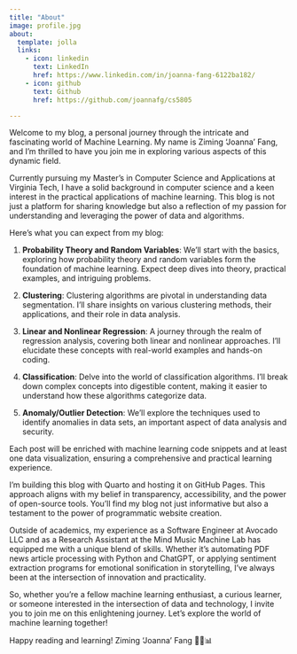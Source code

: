 ```yaml
---
title: "About"
image: profile.jpg
about:
  template: jolla
  links:
    - icon: linkedin
      text: LinkedIn
      href: https://www.linkedin.com/in/joanna-fang-6122ba182/
    - icon: github
      text: Github
      href: https://github.com/joannafg/cs5805

---
```


Welcome to my blog, a personal journey through the intricate and fascinating world of Machine Learning. My name is Ziming ‘Joanna’ Fang, and I'm thrilled to have you join me in exploring various aspects of this dynamic field.

Currently pursuing my Master's in Computer Science and Applications at Virginia Tech, I have a solid background in computer science and a keen interest in the practical applications of machine learning. This blog is not just a platform for sharing knowledge but also a reflection of my passion for understanding and leveraging the power of data and algorithms.

Here's what you can expect from my blog:

1. **Probability Theory and Random Variables**: We'll start with the basics, exploring how probability theory and random variables form the foundation of machine learning. Expect deep dives into theory, practical examples, and intriguing problems.

2. **Clustering**: Clustering algorithms are pivotal in understanding data segmentation. I’ll share insights on various clustering methods, their applications, and their role in data analysis.

3. **Linear and Nonlinear Regression**: A journey through the realm of regression analysis, covering both linear and nonlinear approaches. I'll elucidate these concepts with real-world examples and hands-on coding.

4. **Classification**: Delve into the world of classification algorithms. I’ll break down complex concepts into digestible content, making it easier to understand how these algorithms categorize data.

5. **Anomaly/Outlier Detection**: We'll explore the techniques used to identify anomalies in data sets, an important aspect of data analysis and security.

Each post will be enriched with machine learning code snippets and at least one data visualization, ensuring a comprehensive and practical learning experience.

I'm building this blog with Quarto and hosting it on GitHub Pages. This approach aligns with my belief in transparency, accessibility, and the power of open-source tools. You'll find my blog not just informative but also a testament to the power of programmatic website creation.

Outside of academics, my experience as a Software Engineer at Avocado LLC and as a Research Assistant at the Mind Music Machine Lab has equipped me with a unique blend of skills. Whether it's automating PDF news article processing with Python and ChatGPT, or applying sentiment extraction programs for emotional sonification in storytelling, I've always been at the intersection of innovation and practicality.

So, whether you're a fellow machine learning enthusiast, a curious learner, or someone interested in the intersection of data and technology, I invite you to join me on this enlightening journey. Let's explore the world of machine learning together!

Happy reading and learning!
Ziming ‘Joanna’ Fang 🌟🤖📊